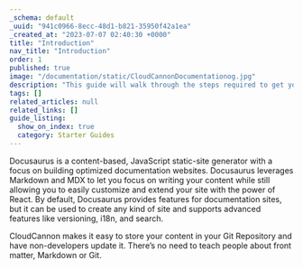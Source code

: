 ```yaml
---
_schema: default
_uuid: "941c0966-8ecc-48d1-b821-35950f42a1ea"
_created_at: "2023-07-07 02:40:30 +0000"
title: "Introduction"
nav_title: "Introduction"
order: 1
published: true
image: "/documentation/static/CloudCannonDocumentationog.jpg"
description: "This guide will walk through the steps required to get your Docusaurus site built, editable and live on CloudCannon."
tags: []
related_articles: null
related_links: []
guide_listing:
  show_on_index: true
  category: Starter Guides
---
```


Docusaurus is a content-based, JavaScript static-site generator with a focus on building optimized documentation websites.
Docusaurus leverages Markdown and MDX to let you focus on writing your content while still allowing you to easily
customize and extend your site with the power of React. By default, Docusaurus provides features for documentation sites, but
it can be used to create any kind of site and supports advanced features like versioning, i18n, and search.

CloudCannon makes it easy to store your content in your Git Repository and have non-developers update it.
There’s no need to teach people about front matter, Markdown or Git.
